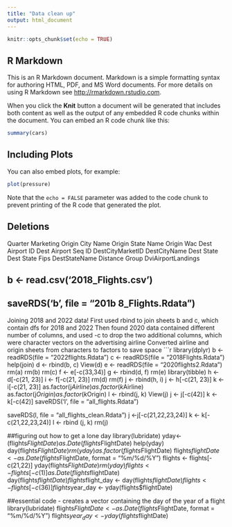 ```yaml
---
title: "Data clean up"
output: html_document
---
```


```r
knitr::opts_chunk$set(echo = TRUE)
```

## R Markdown

This is an R Markdown document. Markdown is a simple formatting syntax for authoring HTML, PDF, and MS Word documents. For more details on using R Markdown see <http://rmarkdown.rstudio.com>.

When you click the **Knit** button a document will be generated that includes both content as well as the output of any embedded R code chunks within the document. You can embed an R code chunk like this:

```r
summary(cars)
```

## Including Plots

You can also embed plots, for example:

```r
plot(pressure)
```

Note that the `echo = FALSE` parameter was added to the code chunk to prevent printing of the R code that generated the plot.


## Deletions
Quarter
Marketing
Origin City Name
Origin State Name
Origin Wac
Dest Airport ID
Dest Airport Seq ID
DestCityMarketID
DestCityName
Dest State
Dest State Fips
DestStateName
Distance Group
DviAirportLandings

## b <- read.csv('2018_Flights.csv')
##  saveRDS('b', file = "201b 8_Flights.Rdata")




Joining 2018 and 2022 data!
First used rbind to join sheets b and c, which contain dfs for 2018 and 2022
Then found 2020 data contained different number of columns, and used -c to drop the two additional columns, which were character vectors on the advertising airline
Converted airline and origin sheets from characters to factors to save space
```r
library(dplyr)
b <- readRDS(file = "2022flights.Rdata")
c <- readRDS(file = "2018Flights.Rdata")
help(join)
d <- rbind(b, c)
View(d)
e <- readRDS(file = "2020flights2.Rdata")
rm(a)
rm(b)
rm(c)
f <- e[-c(33,34)]
g <- rbind(d, f)
rm(e)
library(tibble)
h <- d[-c(21, 23)]
i <- f[-c(21, 23)]
rm(d)
rm(f)
j <- rbind(h, i)
j <- h[-c(21, 23)]
k <- i[-c(21, 23)]
as.factor(j$Airline)
as.factor(k$Airline)
as.factor(j$Origin)
as.factor(k$Origin)
l <- rbind(j, k)
View(j)
j <- j[-c(42)]
k <- k[-c(42)]
saveRDS('l', file = "all_flights.Rdata")












saveRDS(l, file = "all_flights_clean.Rdata")
j <-j[-c(21,22,23,24)]
k <- k[-c(21,22,23,24)]
l <- rbind (j, k)
rm(j)


##figuring out how to get a lone day
library(lubridate)
yday<-(flights$FlightDate)
as.Date(flights$FlightDate)
help(yday)
day(flights$FlightDate)
rm(yday)
as.factor(flights$FlightDate)
flights$flightDate<-as.Date(flights$FlightDate, format = "%m/%d/%Y")
flights <- flights[-c(21,22)]
yday(flights$FlightDate)
rm(yday)
flights <- flights[-c(1)]
as.Date(flights$flightDate) 
day(flights$flightDate)
flights$flight_day <- day(flights$flightDate)
flights <- flights[-c(36)]
flights$year_day <- yday(flights$flightDate)

##essential code - creates a vector containing the day of the year of a flight
library(lubridate)
flights$FlightDate<-as.Date(flights$FlightDate, format = "%m/%d/%Y")
flights$year_day <- yday(flights$flightDate)
